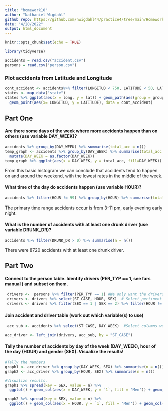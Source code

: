 ```yaml
---
title: "homework10"
author: "Nathaniel Wigdahl"
github repo: https://github.com/nwigdahl44/practice4/tree/main/Homework%2010
date: "4/20/2022"
output: html_document
---
```


```r
knitr::opts_chunk$set(echo = TRUE)
```
```r
library(tidyverse)
```

```r
accidents = read.csv("accident.csv")
persons = read.csv("person.csv")
```

### Plot accidents from Latitude and Longitude
```r
cont_accident <- accidents%>% filter(LONGITUD < 750, LATITUDE < 50, LATITUDE > 24)
states <- map_data("state")
states %>% ggplot(aes(x = long, y = lat)) + geom_path(aes(group = group)) + 
  geom_point(aes(x= LONGITUD, y = LATITUDE), data = cont_accident)


```


## Part One
#### Are there some days of the week where more accidents happen than on others (use variable DAY_WEEK)?
```r
accidents %>% group_by(DAY_WEEK) %>% summarise(total_acc = n())
temp_graph <- accidents %>% group_by(DAY_WEEK) %>% summarise(total_acc = n()) %>% 
  mutate(DAY_WEEK = as.factor(DAY_WEEK))
temp_graph %>% ggplot(aes(x = DAY_WEEK, y = total_acc, fill=DAY_WEEK)) + geom_col()
```

From this basic histogram we can conclude that accidents tend to happen on and around the weekend, with the lowest rates in the middle of the week.
    
#### What time of the day do accidents happen (use variable HOUR)?
```r
accidents %>% filter(HOUR != 99) %>% group_by(HOUR) %>% summarise(total_acc = n()) %>%  ggplot(aes(x = HOUR, y = total_acc)) + geom_col()
```

The primary time range accidents occur is from 3-11 pm, early evening early night.

#### What is the number of accidents with at least one drunk driver (use variable DRUNK_DR)?
```r
accidents %>% filter(DRUNK_DR > 0) %>% summarise(n = n())
```

There were 8720 accidents with at least one drunk driver.

## Part Two

#### Connect to the person table. Identify drivers (PER_TYP == 1, see fars manual ) and subset on them.\
```r
 drivers <-  persons %>% filter(PER_TYP == 1) #We only want the drivers. 
 drivers <- drivers %>% select(ST_CASE, HOUR, SEX)  # Select pertinent data for the upcoming join
 drivers <- drivers %>% filter(SEX == 1 | SEX == 2) %>% filter(HOUR != 99)
```  
#### Join accident and driver table (work out which variable(s) to use)
```r
 acc_sub <- accidents %>% select(ST_CASE, DAY_WEEK)  #Select columns we want in our joined table

acc_driver <- left_join(drivers, acc_sub, by = "ST_CASE")
```
    
#### Tally the number of accidents by day of the week (DAY_WEEK), hour of the day (HOUR) and gender (SEX). Visualize the results!
```r
#Tally the numbers
graph1 <- acc_driver %>% group_by(DAY_WEEK, SEX) %>% summarise(n = n())
graph2 <- acc_driver %>% group_by(HOUR, SEX) %>% summarise(n = n())

#Visualize results.
graph1 %>% spread(key = SEX, value = n) %>% 
  ggplot() + geom_col(aes(x = DAY_WEEK, y = `1`, fill = 'Men')) + geom_col(aes(x = DAY_WEEK, y = `2`, fill = 'Women'))

graph2 %>% spread(key = SEX, value = n) %>% 
  ggplot() + geom_col(aes(x = HOUR, y = `1`, fill = 'Men')) + geom_col(aes(x = HOUR, y = `2`, fill = 'Women'))
```

